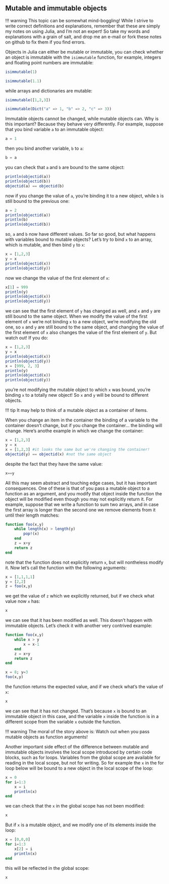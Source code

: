 ## Mutable and immutable objects

!!! warning
    This topic can be somewhat mind-boggling! While I strive to write correct definitions and explanations, remember that these are simply my notes on using Julia, and I'm not an expert! So take my words and explanations with a grain of salt, 	and drop me an e-mail or fork these notes on github to fix them if you find errors.
	

Objects in Julia can either be mutable or immutable, you can check whether
an object is immutable with the `isimmutable` function, for example, integers and
floating point numbers are immutable:

```julia
isimmutable(1)
```

```julia
isimmutable(1.1)
```

while arrays and dictionaries are mutable:

```julia
isimmutable([1,2,3])
```

```julia
isimmutable(Dict("a" => 1, "b" => 2, "c" => 3))
```

Immutable objects cannot be changed, while mutable objects can. Why is this important? Because they behave very differently. For example, suppose that you bind variable `a` to an immutable object:

```julia
a = 1
```

then you bind another variable, `b` to `a`:

```julia
b = a
```

you can check that `a` and `b` are bound to the same object:

```julia
println(objectid(a))
println(objectid(b))
objectid(a) == objectid(b)
```

now if you change the value of `a`, you're binding it to a new object, while `b` is still bound to the previous one:

```julia
a = 2
println(objectid(a))
println(b)
println(objectid(b))

```

so, `a` and `b` now have different values. So far so good, but what happens with variables bound to mutable objects? Let's try to bind `x` to an array, which is mutable, and then bind `y` to `x`:

```julia
x = [1,2,3]
y = x
println(objectid(x))
println(objectid(y))
```

now we change the value of the first element of `x`:

```julia
x[1] = 999
println(y)
println(objectid(x))
println(objectid(y))

```

we can see that the first element of `y` has changed as well, and `x` and `y` are still bound to the same object. When we modify the value of the first element of `x` we're not binding `x` to a new object, we're modifying the old one, so `x` and `y` are still bound to the same object, and changing the value of the first element of `x` also changes the value of the first element of `y`. But watch out! If you do:

```julia
x = [1,2,3]
y = x
println(objectid(x))
println(objectid(y))
x = [999, 2, 3]
println(y)
println(objectid(x))
println(objectid(y))
```

you're not modifying the mutable object to which `x` was bound, you're binding `x` to a totally new object! So `x` and `y` will be bound to different objects.

!!! tip
    It may help to think of a mutable object as a container of items.
	
When you change an item in the container the binding of a variable to the container doesn't change, but if you change the container... the binding will change. Here's anothe example in which we change the container:

```julia
x = [1,2,3]
y = x
x = [1,2,3] #it looks the same but we're changing the container!
objectid(y) == objectid(x) #not the same object
```

despite the fact that they have the same value:
```julia
x==y
```

All this may seem abstract and touching edge cases, but it has important consequences. One of these is that of you pass a mutable object to a function as an argument, and you modify that object inside the function the object will be modified even though you may not explicitly return it. For example, suppose that we write a function to sum two arrays, and in case the first array is longer than the second one we remove elements from it until their length matches:

```julia
function foo(x,y)
    while length(x) > length(y)
        pop!(x)
    end
    z = x+y
    return z
end    
```

note that the function does not explicitly return `x`, but will nontheless modify it. Now let's call the function with the following arguments:

```julia
x = [1,1,1,1]
y = [2,2]
z = foo(x,y)
```

we get the value of `z` which we explicitly returned, but if we check what value now `x` has:

```julia
x
```

we can see that it has been modified as well. This doesn't happen with immutable objects. Let's check it with another very contrived example:

```julia
function foo(x,y)
    while x > y
        x = x-1
    end
    z = x+y
    return z
end    
```

```julia
x = 8; y=3
foo(x,y)
```

the function returns the expected value, and if we check what's the value of `x`:

```julia
x
```

we can see that it has not changed. That's because `x` is bound to an immutable object in this case, and the variable `x` inside the function is in a different scope from the variable `x` outside the function.

!!! warning
    The moral of the story above is: Watch out when you pass mutable objects as function arguments!
	
Another important side effect of the difference between mutable and immutable objects involves the local scope introduced by certain code blocks, such as for loops. Variables from the global scope are available for reading in the local scope, but not for writing. So for example the `x` in the for loop below will be bound to a new object in the local scope of the loop:

```julia
x = 0
for i=1:3
    x = i
    println(x)
end
```

we can check that the `x` in the global scope has not been modified:

```julia
x
```

But if `x` is a mutable object, and we modify one of its elements inside the loop:

```julia
x = [0,0,0]
for i=1:3
    x[2] = i
    println(x)
end
```

this will be reflected in the global scope:

```julia
x
```
